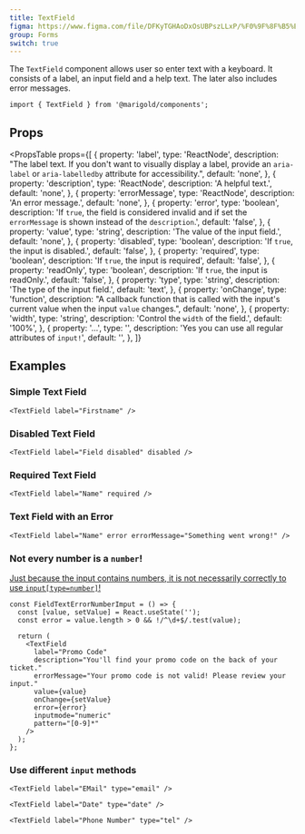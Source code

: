 ```yaml
---
title: TextField
figma: https://www.figma.com/file/DFKyTGHAoDxOsUBPszLLxP/%F0%9F%8F%B5%EF%B8%8FMarigold?node-id=340%3A0
group: Forms
switch: true
---
```


The `TextField` component allows user so enter text with a keyboard. It consists of a label, an input field and a help text. The later also includes error messages.

<Preview>
  <TextField label="Try me" description="You should really try this!" />
</Preview>

```tsx onlyCode
import { TextField } from '@marigold/components';
```

## Props

<PropsTable
  props={[
    {
      property: 'label',
      type: 'ReactNode',
      description:
        "The label text. If you don't want to visually display a label, provide an `aria-label` or `aria-labelledby` attribute for accessibility.",
      default: 'none',
    },
    {
      property: 'description',
      type: 'ReactNode',
      description: 'A helpful text.',
      default: 'none',
    },
    {
      property: 'errorMessage',
      type: 'ReactNode',
      description: 'An error message.',
      default: 'none',
    },
    {
      property: 'error',
      type: 'boolean',
      description:
        'If `true`, the field is considered invalid and if set the `errorMessage` is shown instead of the `description`.',
      default: 'false',
    },
    {
      property: 'value',
      type: 'string',
      description: 'The value of the input field.',
      default: 'none',
    },
    {
      property: 'disabled',
      type: 'boolean',
      description: 'If `true`, the input is disabled.',
      default: 'false',
    },
    {
      property: 'required',
      type: 'boolean',
      description: 'If `true`, the input is required',
      default: 'false',
    },
    {
      property: 'readOnly',
      type: 'boolean',
      description: 'If `true`, the input is readOnly.',
      default: 'false',
    },
    {
      property: 'type',
      type: 'string',
      description: 'The type of the input field.',
      default: 'text',
    },
    {
      property: 'onChange',
      type: 'function',
      description:
        "A callback function that is called with the input's current value when the input `value` changes.",
      default: 'none',
    },
    {
      property: 'width',
      type: 'string',
      description: 'Control the `width` of the field.',
      default: '100%',
    },
    {
      property: '...',
      type: '',
      description: 'Yes you can use all regular attributes of `input!`',
      default: '',
    },
  ]}
></PropsTable>

## Examples

### Simple Text Field

```tsx
<TextField label="Firstname" />
```

### Disabled Text Field

```tsx
<TextField label="Field disabled" disabled />
```

### Required Text Field

```tsx
<TextField label="Name" required />
```

### Text Field with an Error

```tsx
<TextField label="Name" error errorMessage="Something went wrong!" />
```

### Not every number is a `number`!

[Just because the input contains numbers, it is not necessarily correctly to use `input[type=number]`!](https://www.coywolf.news/webmaster/accessible-number-input/)

```tsx
const FieldTextErrorNumberImput = () => {
  const [value, setValue] = React.useState('');
  const error = value.length > 0 && !/^\d+$/.test(value);

  return (
    <TextField
      label="Promo Code"
      description="You'll find your promo code on the back of your ticket."
      errorMessage="Your promo code is not valid! Please review your input."
      value={value}
      onChange={setValue}
      error={error}
      inputmode="numeric"
      pattern="[0-9]*"
    />
  );
};
```

### Use different `input` methods

```tsx preview
<TextField label="EMail" type="email" />
```

```tsx
<TextField label="Date" type="date" />
```

```tsx
<TextField label="Phone Number" type="tel" />
```
